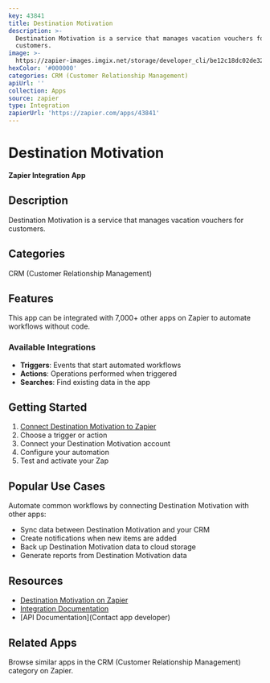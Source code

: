 ```yaml
---
key: 43841
title: Destination Motivation
description: >-
  Destination Motivation is a service that manages vacation vouchers for
  customers.
image: >-
  https://zapier-images.imgix.net/storage/developer_cli/be12c18dc02de3263eb85b4a9411a8c6.png?auto=format%2Ccompress&ixlib=python-3.0.0&q=50
hexColor: '#000000'
categories: CRM (Customer Relationship Management)
apiUrl: ''
collection: Apps
source: zapier
type: Integration
zapierUrl: 'https://zapier.com/apps/43841'
---
```

# Destination Motivation

**Zapier Integration App**

## Description

Destination Motivation is a service that manages vacation vouchers for customers.

## Categories

CRM (Customer Relationship Management)

## Features

This app can be integrated with 7,000+ other apps on Zapier to automate workflows without code.

### Available Integrations

- **Triggers**: Events that start automated workflows
- **Actions**: Operations performed when triggered
- **Searches**: Find existing data in the app

## Getting Started

1. [Connect Destination Motivation to Zapier](https://zapier.com/apps/43841)
2. Choose a trigger or action
3. Connect your Destination Motivation account
4. Configure your automation
5. Test and activate your Zap

## Popular Use Cases

Automate common workflows by connecting Destination Motivation with other apps:

- Sync data between Destination Motivation and your CRM
- Create notifications when new items are added
- Back up Destination Motivation data to cloud storage
- Generate reports from Destination Motivation data

## Resources

- [Destination Motivation on Zapier](https://zapier.com/apps/43841)
- [Integration Documentation](https://zapier.com/apps/43841/integrations)
- [API Documentation](Contact app developer)

## Related Apps

Browse similar apps in the CRM (Customer Relationship Management) category on Zapier.
